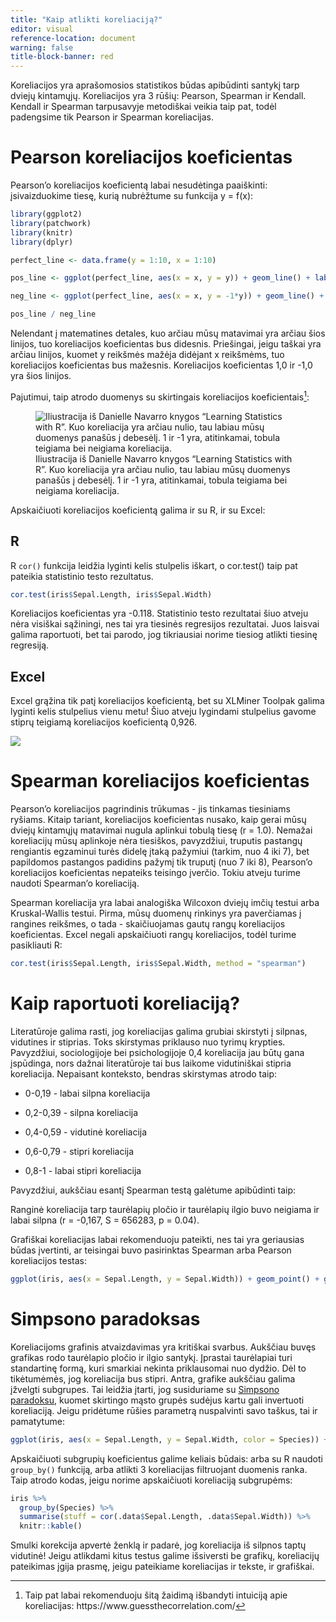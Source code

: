 ```yaml
---
title: "Kaip atlikti koreliaciją?"
editor: visual
reference-location: document
warning: false
title-block-banner: red
---
```


Koreliacijos yra aprašomosios statistikos būdas apibūdinti santykį tarp dviejų kintamųjų. Koreliacijos yra 3 rūšių: Pearson, Spearman ir Kendall. Kendall ir Spearman tarpusavyje metodiškai veikia taip pat, todėl padengsime tik Pearson ir Spearman koreliacijas.

# Pearson koreliacijos koeficientas

Pearson'o koreliacijos koeficientą labai nesudėtinga paaiškinti: įsivaizduokime tiesę, kurią nubrėžtume su funkcija y = f(x):

```r

library(ggplot2)
library(patchwork)
library(knitr)
library(dplyr)

perfect_line <- data.frame(y = 1:10, x = 1:10)

pos_line <- ggplot(perfect_line, aes(x = x, y = y)) + geom_line() + labs(title = "Tobula teigiama koreliacija")

neg_line <- ggplot(perfect_line, aes(x = x, y = -1*y)) + geom_line() + labs(title = "Tobula neigiama koreliacija")

pos_line / neg_line

```

Nelendant į matematines detales, kuo arčiau mūsų matavimai yra arčiau šios linijos, tuo koreliacijos koeficientas bus didesnis. Priešingai, jeigu taškai yra arčiau linijos, kuomet y reikšmės mažėja didėjant x reikšmėms, tuo koreliacijos koeficientas bus mažesnis. Koreliacijos koeficientas 1,0 ir -1,0 yra šios linijos.

Pajutimui, taip atrodo duomenys su skirtingais koreliacijos koeficientais[^1]:

[^1]: Taip pat labai rekomenduoju šitą žaidimą išbandyti intuiciją apie koreliacijas: https://www.guessthecorrelation.com/

![Iliustracija iš Danielle Navarro knygos "Learning Statistics with R". Kuo koreliacija yra arčiau nulio, tau labiau mūsų duomenys panašūs į debesėlį. 1 ir -1 yra, atitinkamai, tobula teigiama bei neigiama koreliacija.](images/image-1260747057.png)

Apskaičiuoti koreliacijos koeficientą galima ir su R, ir su Excel:

::: panel-tabset
## R

R `cor()` funkcija leidžia lyginti kelis stulpelis iškart, o cor.test() taip pat pateikia statistinio testo rezultatus.

```r

cor.test(iris$Sepal.Length, iris$Sepal.Width)

```

Koreliacijos koeficientas yra -0.118. Statistinio testo rezultatai šiuo atveju nėra visiškai sąžiningi, nes tai yra tiesinės regresijos rezultatai. Juos laisvai galima raportuoti, bet tai parodo, jog tikriausiai norime tiesiog atlikti tiesinę regresiją.

## Excel

Excel grąžina tik patį koreliacijos koeficientą, bet su XLMiner Toolpak galima lyginti kelis stulpelius vienu metu! Šiuo atveju lygindami stulpelius gavome stiprų teigiamą koreliacijos koeficientą 0,926.

![](images/Recording%202023-04-20%20232338.gif)
:::

# Spearman koreliacijos koeficientas

Pearson'o koreliacijos pagrindinis trūkumas - jis tinkamas tiesiniams ryšiams. Kitaip tariant, koreliacijos koeficientas nusako, kaip gerai mūsų dviejų kintamųjų matavimai nugula aplinkui tobulą tiesę (r = 1.0). Nemažai koreliacijų mūsų aplinkoje nėra tiesiškos, pavyzdžiui, truputis pastangų rengiantis egzaminui turės didelę įtaką pažymiui (tarkim, nuo 4 iki 7), bet papildomos pastangos padidins pažymį tik truputį (nuo 7 iki 8), Pearson'o koreliacijos koeficientas nepateiks teisingo įverčio. Tokiu atveju turime naudoti Spearman'o koreliaciją.

Spearman koreliacija yra labai analogiška Wilcoxon dviejų imčių testui arba Kruskal-Wallis testui. Pirma, mūsų duomenų rinkinys yra paverčiamas į rangines reikšmes, o tada - skaičiuojamas gautų rangų koreliacijos koeficientas. Excel negali apskaičiuoti rangų koreliacijos, todėl turime pasikliauti R:

```r

cor.test(iris$Sepal.Length, iris$Sepal.Width, method = "spearman")

```

# Kaip raportuoti koreliaciją?

Literatūroje galima rasti, jog koreliacijas galima grubiai skirstyti į silpnas, vidutines ir stiprias. Toks skirstymas priklauso nuo tyrimų krypties. Pavyzdžiui, sociologijoje bei psichologijoje 0,4 koreliacija jau būtų gana įspūdinga, nors dažnai literatūroje tai bus laikome vidutiniškai stipria koreliacija. Nepaisant konteksto, bendras skirstymas atrodo taip:

-   0-0,19 - labai silpna koreliacija

-   0,2-0,39 - silpna koreliacija

-   0,4-0,59 - vidutinė koreliacija

-   0,6-0,79 - stipri koreliacija

-   0,8-1 - labai stipri koreliacija

Pavyzdžiui, aukščiau esantį Spearman testą galėtume apibūdinti taip:

::: {.callout-tip appearance="simple" icon="false"}
Ranginė koreliacija tarp taurėlapių pločio ir taurėlapių ilgio buvo neigiama ir labai silpna (r = -0,167, S = 656283, p = 0.04).
:::

Grafiškai koreliacijas labai rekomenduoju pateikti, nes tai yra geriausias būdas įvertinti, ar teisingai buvo pasirinktas Spearman arba Pearson koreliacijos testas:

```r


ggplot(iris, aes(x = Sepal.Length, y = Sepal.Width)) + geom_point() + geom_smooth(method = "lm") + labs(title = "Koreliacija tarp taurėlapių pločio ir ilgio", subtitle = "Kuri yra neteisinga - pašnekėkime apie Simpsono paradoksą")

```

# Simpsono paradoksas

Koreliacijoms grafinis atvaizdavimas yra kritiškai svarbus. Aukščiau buvęs grafikas rodo taurėlapio pločio ir ilgio santykį. Įprastai taurėlapiai turi standartinę formą, kuri smarkiai nekinta priklausomai nuo dydžio. Dėl to tikėtumėmės, jog koreliacija bus stipri. Antra, grafike aukščiau galima įžvelgti subgrupes. Tai leidžia įtarti, jog susiduriame su [Simpsono paradoksu](https://en.wikipedia.org/wiki/Simpson%27s_paradox), kuomet skirtingo mąsto grupės sudėjus kartu gali invertuoti koreliaciją. Jeigu pridėtume rūšies parametrą nuspalvinti savo taškus, tai ir pamatytume:

```r

ggplot(iris, aes(x = Sepal.Length, y = Sepal.Width, color = Species)) + geom_point() + geom_smooth(method = "lm") + labs(title = "Koreliacija tarp taurėlapių pločio ir ilgio", subtitle = "Atsižvelgdami į rūšį gauname teisingą tendenciją")

```

Apskaičiuoti subgrupių koeficientus galime keliais būdais: arba su R naudoti `group_by()` funkciją, arba atlikti 3 koreliacijas filtruojant duomenis ranka. Taip atrodo kodas, jeigu norime apskaičiuoti koreliaciją subgrupėms:

```r

iris %>% 
  group_by(Species) %>% 
  summarise(stuff = cor(.data$Sepal.Length, .data$Sepal.Width)) %>% 
  knitr::kable()

```

Smulki korekcija apvertė ženklą ir padarė, jog koreliacija iš silpnos taptų vidutinė! Jeigu atlikdami kitus testus galime išsiversti be grafikų, koreliacijų pateikimas įgija prasmę, jeigu pateikiame koreliacijas ir tekste, ir grafiškai.
